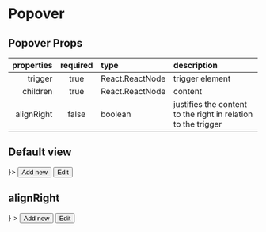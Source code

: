 
<Meta title="Components/Popover" component={Popover} />

# Popover

## Popover Props

| properties | required | type            | description                                                   |
| ---------: | :------: | :-------------- | :------------------------------------------------------------ |
|    trigger |   true   | React.ReactNode | trigger element                                               |
|   children |   true   | React.ReactNode | content                                                       |
| alignRight |  false   | boolean         | justifies the content to the right in relation to the trigger |

## Default view

<Canvas>
  <Story name="default">
    <Popover trigger={<Button severity="low" icon="menu" size="md" />}>
      <Button mb="0.25rem" severity="low" icon="plus" size="md">
        Add new
      </Button>
      <Button severity="low" icon="edit" size="md">
        Edit
      </Button>
    </Popover>
    <Spacer height="8rem" />
  </Story>
</Canvas>

## alignRight

<Canvas>
  <Story name="alignRight">
    <FlexContainer justifyContent="flex-end">
      <Popover
        alignRight
        trigger={<Button severity="low" icon="menu" size="md" />}
      >
        <Button mb="0.25rem" severity="low" icon="plus" size="md">
          Add new
        </Button>
        <Button severity="low" icon="edit" size="md">
          Edit
        </Button>
      </Popover>
    </FlexContainer>
    <Spacer height="8rem" />
  </Story>
</Canvas>
